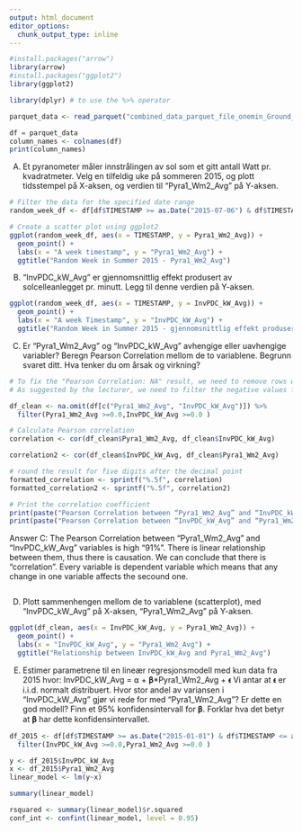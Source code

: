 ---
output: html_document
editor_options: 
  chunk_output_type: inline
---
```{r}
#install.packages("arrow")
library(arrow)
#install.packages("ggplot2")
library(ggplot2)

library(dplyr) # to use the %>% operator
```


```{r}
parquet_data <- read_parquet("combined_data_parquet_file_onemin_Ground_2015.parquet")

```


```{r}
df = parquet_data
column_names <- colnames(df)
print(column_names)
```

A) Et pyranometer måler innstrålingen av sol som et gitt antall Watt pr. kvadratmeter.
Velg en tilfeldig uke på sommeren 2015, og plott tidsstempel på X-aksen, og verdien til “Pyra1_Wm2_Avg” på Y-aksen.



```{r}

# Filter the data for the specified date range
random_week_df <- df[df$TIMESTAMP >= as.Date("2015-07-06") & df$TIMESTAMP <= as.Date("2015-07-12"), ]

# Create a scatter plot using ggplot2
ggplot(random_week_df, aes(x = TIMESTAMP, y = Pyra1_Wm2_Avg)) +
  geom_point() +
  labs(x = "A week timestamp", y = "Pyra1_Wm2_Avg") +
  ggtitle("Random Week in Summer 2015 - Pyra1_Wm2_Avg")

```


B) “InvPDC_kW_Avg” er gjennomsnittlig effekt produsert av solcelleanlegget pr. minutt.
Legg til denne verdien på Y-aksen.


```{r}
ggplot(random_week_df, aes(x = TIMESTAMP, y = InvPDC_kW_Avg)) +
  geom_point() +
  labs(x = "A week Timestamp", y = "InvPDC_kW_Avg") +
  ggtitle("Random Week in Summer 2015 - gjennomsnittlig effekt produsert av solcelleanlegget pr. minutt")
```

C) Er “Pyra1_Wm2_Avg” og “InvPDC_kW_Avg” avhengige eller uavhengige variabler?
Beregn Pearson Correlation mellom de to variablene. Begrunn svaret ditt. Hva tenker
du om årsak og virkning?


```{r}
# To fix the "Pearson Correlation: NA" result, we need to remove rows with missing values  in either column
# As suggested by the lecturer, we need to filter the negative values from the datasett

df_clean <- na.omit(df[c("Pyra1_Wm2_Avg", "InvPDC_kW_Avg")]) %>%
  filter(Pyra1_Wm2_Avg >=0.0,InvPDC_kW_Avg >=0.0 )
```
```{r}
# Calculate Pearson correlation
correlation <- cor(df_clean$Pyra1_Wm2_Avg, df_clean$InvPDC_kW_Avg)

correlation2 <- cor(df_clean$InvPDC_kW_Avg, df_clean$Pyra1_Wm2_Avg)

# round the result for five digits after the decimal point
formatted_correlation <- sprintf("%.5f", correlation)
formatted_correlation2 <- sprintf("%.5f", correlation2)

# Print the correlation coefficient
print(paste("Pearson Correlation between “Pyra1_Wm2_Avg” and “InvPDC_kW_Avg”:", formatted_correlation))
print(paste("Pearson Correlation between “InvPDC_kW_Avg” and “Pyra1_Wm2_Avg”:", formatted_correlation2))

```
Answer C:
The Pearson Correlation between “Pyra1_Wm2_Avg” and “InvPDC_kW_Avg” variables is high "91%". There is linear relationship between them, thus there is causation. We can conclude that there is "correlation". Every variable is dependent variable which means that any change in one variable affects the secound one.




```{r}

```

D) Plott sammenhengen mellom de to variablene (scatterplot), med “InvPDC_kW_Avg”
på X-aksen, “Pyra1_Wm2_Avg” på Y-aksen.



```{r}
ggplot(df_clean, aes(x = InvPDC_kW_Avg, y = Pyra1_Wm2_Avg)) +
  geom_point() +
  labs(x = "InvPDC_kW_Avg", y = "Pyra1_Wm2_Avg") +
  ggtitle("Relationship between InvPDC_kW_Avg and Pyra1_Wm2_Avg")

```


E) Estimer parametrene til en lineær regresjonsmodell med kun data fra 2015 hvor:
InvPDC_kW_Avg = ⍺ + 𝛃*Pyra1_Wm2_Avg + 𝛜
Vi antar at 𝛜 er i.i.d. normalt distribuert. Hvor stor andel av variansen i
“InvPDC_kW_Avg” gjør vi rede for med “Pyra1_Wm2_Avg”? Er dette en god modell?
Finn et 95% konfidensintervall for 𝛃. Forklar hva det betyr at 𝛃 har dette
konfidensintervallet.
```{r}


df_2015 <- df[df$TIMESTAMP >= as.Date("2015-01-01") & df$TIMESTAMP <= as.Date("2015-12-31"), ]%>%
  filter(InvPDC_kW_Avg >=0.0,Pyra1_Wm2_Avg >=0.0 )

y <- df_2015$InvPDC_kW_Avg
x <- df_2015$Pyra1_Wm2_Avg
linear_model <- lm(y~x)

```

```{r}
summary(linear_model)
```
```{r}
rsquared <- summary(linear_model)$r.squared
conf_int <- confint(linear_model, level = 0.95)

```



